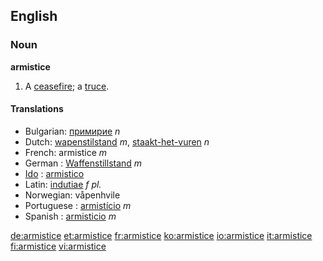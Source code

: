 ==English==

===Noun===
'''armistice'''
#A [[ceasefire]]; a [[truce]].

====Translations====
*Bulgarian: [[примирие]] ''n''
*Dutch: [[wapenstilstand]] ''m'', [[staakt-het-vuren]] ''n''
*French: armistice ''m''
*German : [[Waffenstillstand]] ''m''
*[[Ido]] : [[armistico]]
*Latin: [[indutiae]] ''f pl.''
*Norwegian: våpenhvile
*Portuguese : [[armistício]] ''m''
*Spanish : [[armisticio]] ''m''

[[de:armistice]]
[[et:armistice]]
[[fr:armistice]]
[[ko:armistice]]
[[io:armistice]]
[[it:armistice]]
[[fi:armistice]]
[[vi:armistice]]
